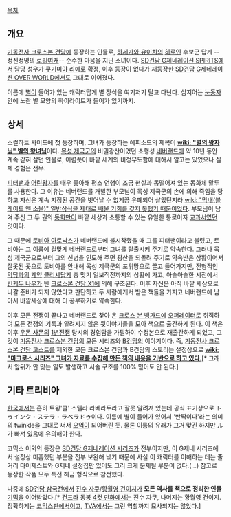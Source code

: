 [[목차]]

== 개요 ==
[[기동전사 크로스본 건담]]에 등장하는 인물로, [[하세가와 유이치]]의 [[히로인]] 후보군 답게 --정진정명의 [[로리]][[여캐]]-- 순수한 마음을 지닌 소녀이다. [[SD건담 G제네레이션 SPIRITS]]에서 담당 성우가 [[쿠기미야 리에]]로 확정, 이후 등장이 없다가 재등장한 [[SD건담 G제네레이션 OVER WORLD]]에서도 그대로 이어졌다.

이름에 [[별]]이 들어가 있는 캐릭터답게 별 장식을 여기저기 달고 다닌다. 심지어는 [[눈동자]] 안에 노란 별 모양의 하이라이트가 들어가 있기까지.

== 상세 ==
스컬하트 사이드에 첫 등장하며, 그녀가 등장하는 에피소드의 제목이 '''[[wiki: "별의 왕자님" 별의 왕녀님]]'''이다. [[목성 제국]]군의 비밀광산이었던 소행성 [[네버랜드]]에 약 10년 동안 계속 갇혀 살던 인물로, 어렴풋이 바깥 세계의 비정무도함에 대해서 알고는 있었으나 실제 경험은 전무.

[[피터팬]]과 [[어린왕자]]를 매우 좋아해 평소 언행이 조금 현실과 동떨어져 있는 동화체 말투를 사용한다. 그 이유는 네버랜드를 개발한 부모님이 목성 제국군의 손에 의해 죽임을 당하고 자신은 계속 지정된 공간을 벗어날 수 없게끔 유폐되어 살았던지라 [[wiki: "막내(블레이드 앤 소울)" 일반상식을 제대로 배울 기회를 갖지 못했기 때문이었다]]. 부모님이 남겨 주신 그 두 권의 [[동화]]만이 바깥 세상과 소통할 수 있는 유일한 통로이자 [[교과서]]였던 것이다.

그 때문에 [[토비아 아로낙스]]가 네버랜드에 불시착했을 때 그를 피터팬이라고 불렀고, 토비아는 그 이름에 걸맞게 네버랜드로부터 그녀를 탈출시켜 주기로 약속한다. 그러나  목성 제국군으로부터 그의 신병을 인도해 주면 광산을 되돌려 주기로 약속받은 상황이어서 잘못된 곳으로 토비아를 안내해 목성 제국군의 포위망으로 끌고 들어가지만, 전형적인 [[악당]]과의 [[계약]] [[클리셰]]답게 총 맞기 일보직전까지의 상황에 가고, 아슬아슬한 시점에서 [[킨케두 나우]]가 탄 [[크로스본 건담 X1]]에 의해 구조된다. 이후 자신은 아직 바깥 세상으로 나갈 준비가 되지 않았다고 판단하고 두 사람에게서 받은 책들을 가지고 네버랜드에 남아서 바깥세상에 대해 더 공부하기로 약속한다.

이후 모든 전쟁이 끝나고 네버랜드로 찾아 온 [[크로스 본 뱅가드]]에 [[오퍼레이터]]로 취직하여 모든 전쟁의 기록과 알려지지 않은 뒷이야기들을 모아 책으로 출간하게 된다. 이 책은 이후 [[우몬 사몬]]의 [[1년전쟁]] 당시의 경험담을 가필하여 수정본으로 재출간하게 되었고, 그것이 [[기동전사 크로스본 건담]]의 모든 시리즈와 [[B건담]]의 이야기이다. 즉, [[기동전사 크로스본 건담 고스트]]를 제외한 모든 크로스본 건담과 B건담의 스토리는 설정상으로 '''[[wiki: "마크로스 시리즈" 그녀가 자료를 수집해 만든 책의 내용을 기반으로 하고 있다.]]'''[* 그래서 앞뒤가 안 맞는 일도 발생하고 서술 구조를 100% 믿어도 안 된다.]

== 기타 트리비아 ==
[[한국]]에서는 흔히 트윙'클' 스텔라 라베라두라고 잘못 알려져 있는데 공식 표기상으로 トゥインク・ステラ・ラベラドゥ이다. 이름에 별이 들어가 있어서 '반짝이다'라는 의미의 twinkle을 그대로 써서 [[오역]]이 되어버린 듯. 물론 이름의 유래가 그거 맞긴 하지만 ル가 빠져 있음에 유의해야 한다.

코믹스 이외의 등장은 [[SD건담 G제네레이션 시리즈]]가 전부이지만, 이 G제네 시리즈에서 설정상 미흡했던 부분을 전부 보완해 냈기 때문에 사실 이 캐릭터를 이해하는 데는 줄거리 다이제스트와 G제네 설정집만 있어도 그리 크게 문제될 부분이 없다.(...) 참고로 등장한 작품 모두 특전 해금 형식으로 참전했다.

나중에 [[SD건담 삼국전]]에서 [[진수 자쿠]]/[[황월영 건이지]]가 '''모든 역사를 책으로 정리한 인물''' [[기믹]]을 이어받았다.[* [[건프라]] 동봉 [[4컷 만화]]에서는 진수 자쿠, 나머지는 황월영 건이지. 정확하게는 [[코믹스판]]에서이고, [[TVA]]에서는 그런 역할까지 묘사되지는 않았다.]
